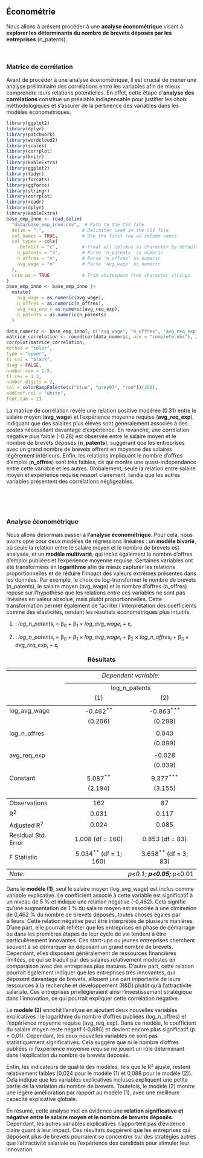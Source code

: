 ## Économétrie


Nous allons à présent procéder à une **analyse économétrique** visant à **explorer les déterminants du nombre de brevets déposés par les entreprises** (n_patents).

<br>

### Matrice de corrélation

Avant de procéder à une analyse économétrique, il est crucial de mener une analyse préliminaire des corrélations entre les variables afin de mieux comprendre leurs relations potentielles. En effet, cette étape d'**analyse des corrélations** constitue un préalable indispensable pour justifier les choix méthodologiques et s'assurer de la pertinence des variables dans les modèles économétriques. 



<div class="graph-section">
  
  
```r
library(ggplot2)
library(dplyr)
library(patchwork)
library(wordcloud2)
library(scales)
library(corrplot)
library(knitr)    
library(kableExtra)   
library(ggplot2)    
library(tidyr)        
library(forcats)
library(ggforce)
library(stringr)
library(corrplot)
library(readr)
library(dplyr)
library(kableExtra)
base_emp_inno <- read_delim(
  "data/base_emp_inno.csv",  # Path to the CSV file
  delim = ";",              # Delimiter used in the CSV file
  col_names = TRUE,         # Use the first row as column names
  col_types = cols(
    .default = "c",         # Treat all columns as character by default
    n_patents = "n",        # Parse 'n_patents' as numeric
    n_offres = "n",         # Parse 'n_offres' as numeric
    avg_wage = "n"          # Parse 'avg_wage' as numeric
  ),
  trim_ws = TRUE            # Trim whitespace from character strings
)
base_emp_inno <- base_emp_inno |>
  mutate(
    avg_wage = as.numeric(avg_wage),
    n_offres = as.numeric(n_offres),
    avg_req_exp = as.numeric(avg_req_exp),
    n_patents = as.numeric(n_patents)
  )

data_numeric <- base_emp_inno[, c("avg_wage", "n_offres", "avg_req_exp", "n_patents")]
matrice_correlation <- round(cor(data_numeric, use = "complete.obs"), 2)
corrplot(matrice_correlation,
method = "color",
type = "upper",
tl.col = "black",
diag = FALSE,
number.cex = 1.5,
tl.cex = 1.2,
number.digits = 2,
col = colorRampPalette(c("blue", "grey97", "red"))(200),
addCoef.col = "white",
font.lab = 2)

```
La matrice de corrélation révèle une relation positive modérée (0.31) entre le salaire moyen (**avg_wage**) et l'expérience moyenne requise (**avg_req_exp**), indiquant que des salaires plus élevés sont généralement associés à des postes nécessitant davantage d'expérience. En revanche, une corrélation négative plus faible (-0.28) est observée entre le salaire moyen et le nombre de brevets déposés (**n_patents**), suggérant que les entreprises avec un grand nombre de brevets offrent en moyenne des salaires légèrement inférieurs. Enfin, les relations impliquant le nombre d'offres d'emploi (**n_offres**) sont très faibles, ce qui montre une quasi-indépendance entre cette variable et les autres. 
Globalement, seule la relation entre salaire moyen et expérience requise ressort clairement, tandis que les autres variables présentent des corrélations négligeables.

</div>


<br>
<br>
<br>




### Analyse économétrique
Nous allons désormais passer à **l'analyse économétrique**. Pour cela, nous avons opté pour deux modèles de régressions linéaires : un **modèle bivarié**, où seule la relation entre le salaire moyen et le nombre de brevets est analysée, et un **modèle multivarié**, qui inclut également le nombre d'offres d'emploi publiées et l'expérience moyenne requise.
Certaines variables ont été transformées en **logarithme** afin de mieux capturer les relations proportionnelles et de réduire l'impact des valeurs extrêmes présentes dans les données. Par exemple, le choix de log-transformer le nombre de brevets (n_patents), le salaire moyen (avg_wage) et le nombre d'offres (n_offres) repose sur l'hypothèse que les relations entre ces variables ne sont pas linéaires en valeur absolue, mais plutôt proportionnelles. Cette transformation permet également de faciliter l'interprétation des coefficients comme des élasticités, rendant les résultats économétriques plus intuitifs.
<p>
  (1) : <i>log_n_patents<sub>i</sub></i> = β<sub>0</sub> + β<sub>1</sub> × <i>log_avg_wage<sub>i</sub></i> + ε<sub>i</sub>
</p>
<p>
  (2) : <i>log_n_patents<sub>i</sub></i> = β<sub>0</sub> + β<sub>1</sub> × <i>log_avg_wage<sub>i</sub></i> + β<sub>2</sub> × <i>log_n_offres<sub>i</sub></i> + β<sub>3</sub> × <i>avg_req_exp<sub>i</sub></i> + ε<sub>i</sub>
</p>





<div class="graph-section">
  

<table style="text-align:center"><caption><strong>Résultats</strong></caption>
<tr><td colspan="3" style="border-bottom: 1px solid black"></td></tr><tr><td style="text-align:left"></td><td colspan="2"><em>Dependent variable:</em></td></tr>
<tr><td></td><td colspan="2" style="border-bottom: 1px solid black"></td></tr>
<tr><td style="text-align:left"></td><td colspan="2">log_n_patents</td></tr>
<tr><td style="text-align:left"></td><td>(1)</td><td>(2)</td></tr>
<tr><td colspan="3" style="border-bottom: 1px solid black"></td></tr><tr><td style="text-align:left">log_avg_wage</td><td>-0.462<sup>**</sup></td><td>-0.863<sup>***</sup></td></tr>
<tr><td style="text-align:left"></td><td>(0.206)</td><td>(0.299)</td></tr>
<tr><td style="text-align:left"></td><td></td><td></td></tr>
<tr><td style="text-align:left">log_n_offres</td><td></td><td>0.040</td></tr>
<tr><td style="text-align:left"></td><td></td><td>(0.099)</td></tr>
<tr><td style="text-align:left"></td><td></td><td></td></tr>
<tr><td style="text-align:left">avg_req_exp</td><td></td><td>-0.028</td></tr>
<tr><td style="text-align:left"></td><td></td><td>(0.039)</td></tr>
<tr><td style="text-align:left"></td><td></td><td></td></tr>
<tr><td style="text-align:left">Constant</td><td>5.087<sup>**</sup></td><td>9.377<sup>***</sup></td></tr>
<tr><td style="text-align:left"></td><td>(2.194)</td><td>(3.155)</td></tr>
<tr><td style="text-align:left"></td><td></td><td></td></tr>
<tr><td colspan="3" style="border-bottom: 1px solid black"></td></tr><tr><td style="text-align:left">Observations</td><td>162</td><td>87</td></tr>
<tr><td style="text-align:left">R<sup>2</sup></td><td>0.031</td><td>0.117</td></tr>
<tr><td style="text-align:left">Adjusted R<sup>2</sup></td><td>0.024</td><td>0.085</td></tr>
<tr><td style="text-align:left">Residual Std. Error</td><td>1.008 (df = 160)</td><td>0.853 (df = 83)</td></tr>
<tr><td style="text-align:left">F Statistic</td><td>5.034<sup>**</sup> (df = 1; 160)</td><td>3.658<sup>**</sup> (df = 3; 83)</td></tr>
<tr><td colspan="3" style="border-bottom: 1px solid black"></td></tr><tr><td style="text-align:left"><em>Note:</em></td><td colspan="2" style="text-align:right"><sup>*</sup>p<0.1; <sup>**</sup>p<0.05; <sup>***</sup>p<0.01</td></tr>
</table>



Dans le **modèle (1)**, seul le salaire moyen (log_avg_wage) est inclus comme variable explicative. Le coefficient associé à cette variable est significatif à un niveau de 5 % et indique une relation négative (-0,462). Cela signifie qu'une augmentation de 1 % du salaire moyen est associée à une diminution de 0,462 % du nombre de brevets déposés, toutes choses égales par ailleurs.
Cette relation négative peut être interprétée de plusieurs manières. D'une part, elle pourrait refléter que les entreprises en phase de démarrage ou dans les premières étapes de leur cycle de vie tendent à être particulièrement innovantes. Ces start-ups ou jeunes entreprises cherchent souvent à se démarquer en déposant un grand nombre de brevets. Cependant, elles disposent généralement de ressources financières limitées, ce qui se traduit par des salaires relativement modestes en comparaison avec des entreprises plus matures. D'autre part, cette relation pourrait également indiquer que les entreprises très innovantes, qui déposent davantage de brevets, allouent une part importante de leurs ressources à la recherche et développement (R&D) plutôt qu'à l'attractivité salariale. Ces entreprises privilégieraient ainsi l'investissement stratégique dans l'innovation, ce qui pourrait expliquer cette corrélation négative.

Le **modèle (2)** enrichit l'analyse en ajoutant deux nouvelles variables explicatives : le logarithme du nombre d'offres publiées (log_n_offres) et l'expérience moyenne requise (avg_req_exp). Dans ce modèle, le coefficient du salaire moyen reste négatif (-0,880) et devient encore plus significatif (p < 0,01). Cependant, les deux nouvelles variables ne sont pas statistiquement significatives. Cela suggère que ni le nombre d'offres publiées ni l'expérience moyenne requise ne jouent un rôle déterminant dans l'explication du nombre de brevets déposés.

Enfin, les indicateurs de qualité des modèles, tels que le R² ajusté, restent relativement faibles (0,024 pour le modèle (1) et 0,088 pour le modèle (2)). Cela indique que les variables explicatives incluses expliquent une petite partie de la variation du nombre de brevets. Toutefois, le modèle (2) montre une légère amélioration par rapport au modèle (1), avec une meilleure capacité explicative globale.

En résumé, cette analyse met en évidence une **relation significative et négative entre le salaire moyen et le nombre de brevets déposés**. Cependant, les autres variables explicatives n’apportent pas d’évidence claire quant à leur impact. Ces résultats suggèrent que les entreprises qui déposent plus de brevets pourraient se concentrer sur des stratégies autres que l'attractivité salariale ou l'expérience des candidats pour stimuler leur innovation.
</div>